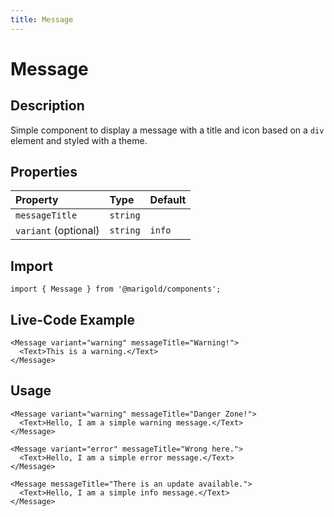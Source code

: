 ```yaml
---
title: Message
---
```


# Message

## Description

Simple component to display a message with a title and icon based on a `div` element and styled with a theme.

## Properties

| Property             | Type     | Default |
| :------------------- | :------- | :------ |
| `messageTitle`       | `string` |         |
| `variant` (optional) | `string` | `info`  |

## Import

```tsx onlyCode
import { Message } from '@marigold/components';
```

## Live-Code Example

```tsx expandCode
<Message variant="warning" messageTitle="Warning!">
  <Text>This is a warning.</Text>
</Message>
```

## Usage

```tsx
<Message variant="warning" messageTitle="Danger Zone!">
  <Text>Hello, I am a simple warning message.</Text>
</Message>
```

```tsx
<Message variant="error" messageTitle="Wrong here.">
  <Text>Hello, I am a simple error message.</Text>
</Message>
```

```tsx
<Message messageTitle="There is an update available.">
  <Text>Hello, I am a simple info message.</Text>
</Message>
```
